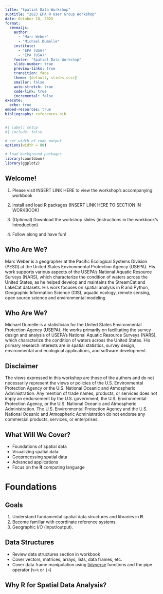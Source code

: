 ```yaml
---
title: "Spatial Data Workshop"
subtitle: "2023 EPA R User Group Workshop"
date: October 18, 2023
format:
  revealjs:
    author: 
      - "Marc Weber"
      - "Michael Dumelle"
    institute: 
      - "EPA (USA)"
      - "EPA (USA)"
    footer: "Spatial Data Workshop"
    slide-number: true
    preview-links: true
    transition: fade
    theme: [default, slides.scss]
    smaller: false
    auto-stretch: true
    code-link: true
    incremental: false
execute: 
  echo: true
embed-resources: true
bibliography: references.bib
---
```


```r
#| label: setup
#| include: false

# set width of code output
options(width = 80)

# load background packages
library(countdown)
library(ggplot2)
```

## Welcome!

1. Please visit INSERT LINK HERE to view the workshop's accompanying workbook

2.  Install and load R packages (INSERT LINK HERE TO SECTION IN WORKBOOK)

3. (Optional) Download the workshop slides (instructions in the workbook's Introduction)

4. Follow along and have fun!

## Who Are We?

Marc Weber is a geographer at the Pacific Ecological Systems Division (PESD) at the United States Environmental Protection Agency (USEPA). His work supports various aspects of the USEPA's National Aquatic Resource Surveys (NARS), which characterize the condition of waters across the United States, as he helped develop and maintains the StreamCat and LakeCat datasets.  His work focuses on spatial analysis in R and Python, Geographic Information Science (GIS), aquatic ecology, remote sensing, open source science and environmental modeling.

## Who Are We?

Michael Dumelle is a statistician for the United States Environmental Protection Agency (USEPA). He works primarily on facilitating the survey design and analysis of USEPA's National Aquatic Resource Surveys (NARS), which characterize the condition of waters across the United States. His primary research interests are in spatial statistics, survey design, environmental and ecological applications, and software development.

## Disclaimer

The views expressed in this workshop are those of the authors and do not necessarily represent the views or policies of the U.S. Environmental Protection Agency or the U.S. National Oceanic and Atmospheric Administration. Any mention of trade names, products, or services does not imply an endorsement by the U.S. government, the U.S. Environmental Protection Agency, or the U.S. National Oceanic and Atmospheric Administration. The U.S. Environmental Protection Agency and the U.S. National Oceanic and Atmospheric Administration do not endorse any commercial products, services, or enterprises.

## What Will We Cover?

::: incremental
* Foundations of spatial data
* Visualizing spatial data
* Geoprocessing spatial data
* Advanced applications
* Focus on the **R** computing language
:::

# Foundations

## Goals

::: goals
1. Understand fundamental spatial data structures and libraries in **R**.
2. Become familiar with coordinate reference systems.
3. Geographic I/O (input/output).
:::

## Data Structures

* Review data structures section in workbook
* Cover vectors, matrices, arrays, lists, data frames, etc.
* Cover data frame manipulation using [tidyverse](https://www.tidyverse.org/) functions and the pipe operator (`%>%` or `|>`)

## Why R for Spatial Data Analysis?

